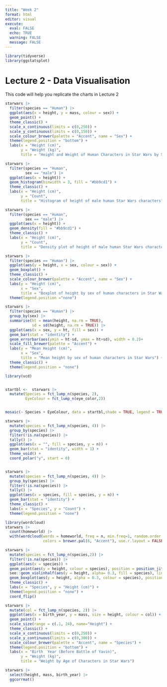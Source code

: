 ```yaml
---
title: "Week 2"
format: html
editor: visual
execute: 
  eval: FALSE
  echo: TRUE
  warning: FALSE
  message: FALSE
---
```


```r
library(tidyverse)
library(ggstatsplot)

```

# Lecture 2 - Data Visualisation

This code will help you replicate the charts in Lecture 2

```r

starwars |> 
  filter(species == "Human") |> 
  ggplot(aes(x = height, y = mass, colour = sex)) +
  geom_point() +
  theme_classic() +
  scale_x_continuous(limits = c(0,250)) +
  scale_y_continuous(limits = c(0,150)) +
  scale_colour_brewer(palette = "Accent", name = "Sex") +
  theme(legend.position = "bottom") + 
  labs(x = "Height (cm)",
       y = "Weight (kg)",
       title = "Height and Weight of Human Characters in Star Wars by Sex")

```



```r
starwars |> 
  filter(species == "Human",
         sex == "male") |>
  ggplot(aes(x = height)) +
  geom_histogram(binwidth = 3, fill = "#bb9cd1") +
  theme_classic() +
  labs(x = "Height (cm)",
       y = "Count",
       title = "Histogram of height of male human Star Wars characters")

```

```r
starwars |> 
  filter(species == "Human",
         sex == "male") |>
  ggplot(aes(x = height)) +
  geom_density(fill = "#bb9cd1") +
  theme_classic() +
  labs(x = "Height (cm)",
       y = "Count",
       title = "Density plot of height of male human Star Wars characters")

```



```r
starwars |> 
  filter(species == "Human") |>
  ggplot(aes(y = height, x = sex, colour = sex)) +
  geom_boxplot() +
  theme_classic() +
  scale_colour_brewer(palette = "Accent", name = "Sex") +
  labs(y = "Height (cm)",
       x = "Sex",
       title = "Boxplot of height by sex of human characters in Star Wars") +
  theme(legend.position ="none")


```


```r
starwars |> 
  filter(species == "Human") |> 
  group_by(sex) |> 
  summarise(ht = mean(height, na.rm = TRUE),
            sd = sd(height, na.rm = TRUE)) |> 
  ggplot(aes(x = sex, y = ht, fill = sex)) +
  geom_bar(stat = "identity") +
  geom_errorbar(aes(ymin = ht-sd, ymax = ht+sd), width = 0.2)+
  scale_fill_brewer(palette = "Accent") +
  labs(y = "Mean Height (cm)",
       x = "Sex",
       title = "Mean height by sex of human characters in Star Wars") +
  theme_classic() +
  theme(legend.position = "none")

```


```r


library(vcd)


startbl <-  starwars |> 
  mutate(Species = fct_lump_n(species, 2),
         EyeColour = fct_lump_n(eye_color,2)) 


mosaic(~ Species + EyeColour, data = startbl,shade = TRUE, legend = TRUE)


```




```r
starwars |> 
  mutate(species = fct_lump_n(species, 4)) |> 
  group_by(species) |> 
  filter(!is.na(species)) |> 
  tally() |> 
  ggplot(aes(x = "", fill = species, y = n)) +
  geom_bar(stat = "identity", width = 1) +
  theme_void() +
  coord_polar("y", start = 0)


starwars |> 
  mutate(species = fct_lump_n(species, 4)) |> 
  group_by(species) |> 
  filter(!is.na(species)) |> 
  tally() |> 
  ggplot(aes(x = species, fill = species, y = n)) +
  geom_bar(stat = "identity") +
  theme_classic() +
  labs(x = "Species", y = "Count") +
  theme(legend.position = "none")

```



```r
library(wordcloud)
starwars |> 
  count(homeworld) |> 
  with(wordcloud(words = homeworld, freq = n, min.freq=1, random.order = FALSE, rot.per = 0,
                 colors = brewer.pal(6, "Accent"), use.r.layout = FALSE))

```



```r
starwars |> 
  mutate(species = fct_lump_n(species,2)) |> 
  filter(!is.na(species)) |> 
  ggplot(aes(x = species)) +
  geom_point(aes(y = height, colour = species), position = position_jitter(width = .13), size = 1, alpha = 0.6) +
  see::geom_violinhalf(aes(y = height, alpha= 0.3, fill = species), linetype = "dashed", position = position_nudge(x = .2)) +
  geom_boxplot(aes(y = height, alpha = 0.3, colour = species), position = position_nudge(x = -.1), width = 0.1, outlier.shape = NA) +
  theme_classic() +
  labs(x = "Species", y = "Height (cm)") +
  theme(legend.position = "none") +
  coord_flip()


```


```r

starwars |>
  mutate(col = fct_lump_n(species, 2)) |> 
  ggplot(aes(x = birth_year, y = mass, size = height, colour = col)) +
  geom_point() +
  scale_size(range = c(.1, 24), name="Height") +
  theme_classic() +
  scale_x_continuous(limits = c(0,250)) +
  scale_y_continuous(limits = c(0,300)) +
  scale_colour_brewer(palette = "Accent", name = "Species") +
  theme(legend.position = "bottom") + 
  labs(x = "Birth  Year (Before Battle of Yavin)",
       y = "Weight (kg)",
       title = "Weight by Age of Characters in Star Wars") 

```

```r
starwars |>
  select(height, mass, birth_year) |> 
  ggcorrmat()


```



```r


```